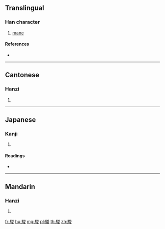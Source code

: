 {{character info/new}}
{{also|鬃}}
==Translingual==

===Han character===
{{Han char|rn=187|rad=馬|as=09|sn=19|four=76347|canj=SFUCE}}

# [[mane]]

====References====
* {{Han ref|kx=1441.400|dkj=44868|dj=1966.060|hdz=74566.040|uh=9A23|ud=39459|bh=F3BD|bd=62397}}

----

==Cantonese==

===Hanzi===
{{yue-hanzi|jyut=|y=jung1}}

# {{defn|lang=yue|sort=馬09}}

----

==Japanese==

===Kanji===
{{ja-kanji|grade=|rs=馬09}}

# {{defn|lang=ja|sort=馬09}}

====Readings====
* {{ja-readings|on=[[そう]] (sō), [[す]] (su)|kun=[[たてがみ]] (tategami)}}

----

==Mandarin==

===Hanzi===
{{cmn-hanzi|pin=[[zōng]] ([[zong1]])|wg=tsung<sup>1</sup>}}

# {{defn|lang=cmn|sort=馬09}}

[[fr:騣]]
[[hu:騣]]
[[mg:騣]]
[[pl:騣]]
[[th:騣]]
[[zh:騣]]